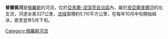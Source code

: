 '''普爾佩河'''是[[俄羅斯|俄羅斯]]的河流，位於[[亞馬爾-涅涅茨自治區|亞馬爾-涅涅茨自治區]]內，屬於[[皮亞庫普爾河|皮亞庫普爾河]]的左支流，河道全長327公里，[[流域|流域]]面積約5,110平方公里，在每年10月中旬開始結冰，直至翌年5月下旬。

[[Category:俄羅斯河流|Category:俄羅斯河流]]

{{Russia-geo-stub}}